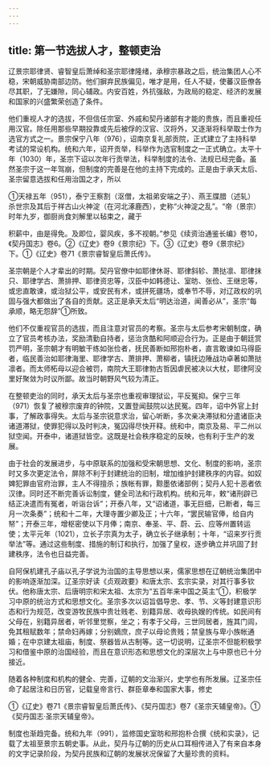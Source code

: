 ```yaml
---
---
---
```

title: 第一节选拔人才，整顿吏治
---



辽景宗耶律贤、睿智皇后萧绰和圣宗耶律隆绪，承穆宗暴政之后，统治集团人心不稳，宋朝威胁南部边防。他们摒弃民族偏见，唯才是用，任人不疑，使蕃汉臣僚各尽其职，了无嫌隙，同心辅政。内安百姓，外抗强敌，为政局的稳定、经济的发展和国家的兴盛繁荣创造了条件。

他们重视人才的选拔，不但信任宗室、外戚和契丹诸部有才能的贵族，而且重视任用汉官。除任用那些早期投靠或先后被俘的汉官、汉将外，又逐渐将科举取士作为选官方式之一。景宗保宁八年（976），诏南京复礼部贡院，正式建立了主持科举考试的常设机构。统和六年，诏开贡举，科举作为选官制度之一正式确立。太平十年（1030）年，圣宗下诏以次年行贡举法，科举制度的法令、法规已经完备。虽然圣宗于这一年驾崩，但制度的完善是在他的主持下完成的。正是由于承天太后、圣宗留意选拔和任用治国之才，所以

①天禄五年（951），泰宁王察割（沤僧，太祖弟安端之子）、燕王牒腊（述轧）杀世宗及其后于祥古山火神淀（在河北涿鹿西），史称“火神淀之乱”。“帝（景宗）时年九岁，御厨尚食刘解里以毡束之，藏于

积薪中，由是得免。及即位，婴风疾，多不视朝。”参见《续资治通鉴长编》卷10，《契丹国志》卷6。②《辽史》卷9《景宗纪》下。③《辽史》卷9《景宗纪》下。①《辽史》卷71《景宗睿智皇后萧氏传》。

圣宗朝是个人才辈出的时期。契丹官僚中如耶律休哥、耶律斜轸、萧挞凛、耶律抹只、耶律学古、萧排押、耶律资忠等，汉臣中如韩德让、室昉、张俭、王继忠等，或忠直敢谏，或治狱公平，或安民有术，或拼死疆场，或奉节不辱，对辽政权的巩固与强大都做出了各自的贡献。这正是承天太后“明达治道，闻善必从”，圣宗“每承顺，略无怨辞”①所致。

他们不仅重视官员的选拔，而且注意对官员的考察。圣宗与太后参考宋朝制度，确立了官员考核办法，奖励清勤自持者，惩治贪酷和阿顺迎合行为。正是由于朝廷赏罚严明，圣宗朝才有明敏干练如张俭者，抚民善断如邢抱朴者，直言敢谏如马得臣者，临民善治如耶律海里、耶律学古、萧排押、萧柳者，镇抚边陲战功卓著如萧挞凛者。而太师柘母以迎合被罚，南院大王耶律勃古哲因虐民被决以大杖，耶律阿没里好聚敛为时议所鄙。故当时朝野风气较为清正。

在整顿吏治的同时，承天太后与圣宗也重视审理狱讼，平反冤抑。保宁三年（971）恢复了被穆宗废弃的钟院，又置登闻鼓院以达民冤。四年，诏中外官上封事，了解政事得失。太后与圣宗锐意求治，留心听断，多次亲决滞狱和分遣诸臣决诸道滞狱，使罪犯得以及时判决，冤囚得尽快开释。统和中，南京及易、平二州以狱空闻。开泰中，诸道狱皆空。这既是社会秩序稳定的反映，也有利于生产的发展。

由于社会的发展进步，与中原联系的加强和受宋朝思想、文化、制度的影响，圣宗时又多次更定法令，屏除不利于封建统治的旧制，增加维护封建秩序的内容。如奴婢犯罪由官府治罪，主人不得擅杀；族帐有罪，黥墨依诸部例；契丹人犯十恶者依汉律。同时还不断完善诉讼制度，健全司法和行政机构。统和元年，敕“诸刑辟已结正决遣而有冤者，听诣台诉”；开泰八年，又“诏诸道，事无巨细，已断者，每三月一次条奏”；统和十二年，大理寺置少卿及正；十六年，“罢民输官俸，给自内帑”；开泰三年，增枢密使以下月俸；南京、奉圣、平、蔚、云、应等州置转运使；太平元年（1021），立长子宗真为太子，确立长子继承制；十年，“诏来岁行贡举法”等。通过这些制度、措施的制订和执行，加强了皇权，逐步确立并巩固了封建秩序，法令也日益完善。

自阿保机建孔子庙以孔子学说为治国的主导思想以来，儒家思想在辽朝统治集团中的影响逐渐加深。辽圣宗好读《贞观政要》和唐太宗、玄宗实录，对其行事多钦伏。他称唐太宗、后唐明宗和宋太祖、太宗为“五百年来中国之英主”①，积极学习中原的统治方式和思想文化。圣宗多次以诏旨倡导忠、孝、节、义等封建意识形态和行为规范，改变游牧民族中贵壮贱老、别籍异居、收母执嫂的传统。如民间有父母在，别籍异居者，听邻里觉察，坐之；有孝于父母，三世同居者，旌其门闾，免其租赋数年；禁命妇再嫁；分别嫡庶，庶子以母论贵贱；禁皇族与卑小族帐通婚；在中京建太祖庙，制度、祭器皆从古制等。这一切说明，辽圣宗不但能积极学习和借鉴中原的治国经验，而且在意识形态和思想文化的深层次上与中原也已十分接近。

随着各种制度和机构的健全、完善，辽朝的文治渐兴，史学也有所发展。辽圣宗任命了起居注和日历官，记载皇帝言行、群臣章奉和国家大事，修史

①《辽史》卷71《景宗睿智皇后萧氏传》、《契丹国志》卷7《圣宗天辅皇帝》。①《契丹国志·圣宗天辅皇帝》。

制度也渐趋完备。统和九年（991），监修国史室昉和邢抱朴合撰《统和实录》，记载了太祖至景宗五朝史事。从此，契丹与辽朝的历史从口耳相传进入了有来自本身的文字记录阶段，为契丹民族和辽朝的发展状况保留了大量珍贵的资料。